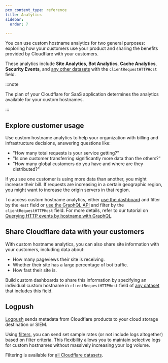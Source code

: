 ```yaml
---
pcx_content_type: reference
title: Analytics
sidebar:
  order: 7

---
```



You can use custom hostname analytics for two general purposes: exploring how your customers use your product and sharing the benefits provided by Cloudflare with your customers.

These analytics include **Site Analytics**, **Bot Analytics**, **Cache Analytics**, **Security Events**, and [any other datasets](/analytics/graphql-api/features/data-sets/) with the `clientRequestHTTPHost` field.

:::note


The plan of your Cloudflare for SaaS application determines the analytics available for your custom hostnames.


:::

## Explore customer usage

Use custom hostname analytics to help your organization with billing and infrastructure decisions, answering questions like:

* "How many total requests is your service getting?"
* "Is one customer transferring significantly more data than the others?"
* "How many global customers do you have and where are they distributed?"

If you see one customer is using more data than another, you might increase their bill. If requests are increasing in a certain geographic region, you might want to increase the origin servers in that region.

To access custom hostname analytics, either [use the dashboard](/analytics/faq/about-analytics/) and filter by the `Host` field or [use the GraphQL API](/analytics/graphql-api/) and filter by the `clientRequestHTTPHost` field. For more details, refer to our tutorial on [Querying HTTP events by hostname with GraphQL](/analytics/graphql-api/tutorials/end-customer-analytics/).

## Share Cloudflare data with your customers

With custom hostname analytics, you can also share site information with your customers, including data about:

* How many pageviews their site is receiving.
* Whether their site has a large percentage of bot traffic.
* How fast their site is.

Build custom dashboards to share this information by specifying an individual custom hostname in `clientRequestHTTPHost` field of [any dataset](/analytics/graphql-api/features/data-sets/) that includes this field.

## Logpush

[Logpush](/logs/about/) sends metadata from Cloudflare products to your cloud storage destination or SIEM.

Using [filters](/logs/reference/filters/), you can send set sample rates (or not include logs altogether) based on filter criteria. This flexibility allows you to maintain selective logs for custom hostnames without massively increasing your log volume.

Filtering is available for [all Cloudflare datasets](/logs/reference/log-fields/zone/).

<Render file="filtering-limitations" product="logs" />
